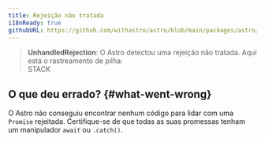 ```yaml
---
title: Rejeição não tratada
i18nReady: true
githubURL: https://github.com/withastro/astro/blob/main/packages/astro/src/core/errors/errors-data.ts
---
```


> **UnhandledRejection**: O Astro detectou uma rejeição não tratada. Aqui está o rastreamento de pilha:<br/>STACK
## O que deu errado? \{#what-went-wrong\}
O Astro não conseguiu encontrar nenhum código para lidar com uma `Promise` rejeitada. Certifique-se de que todas as suas promessas tenham um manipulador `await` ou `.catch()`.
